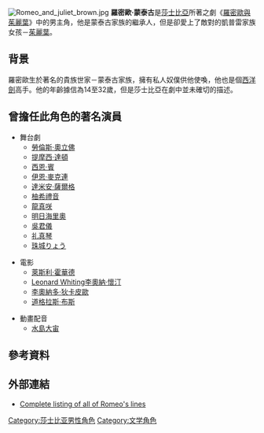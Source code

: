 [[Image:Romeo_and_juliet_brown.jpg|thumb]]
'''羅密歐·蒙泰古'''是[[莎士比亞|莎士比亞]]所著之劇《[[羅密歐與茱麗葉|羅密歐與茱麗葉]]》中的男主角，他是蒙泰古家族的繼承人，但是卻愛上了敵對的凱普雷家族女孩－[[朱麗葉·凱普萊特|茱麗葉]]。

== 背景 ==
羅密歐生於著名的貴族世家－蒙泰古家族，擁有私人奴僕供他使喚，他也是個[[西洋劍|西洋劍]]高手。他的年齡據信為14至32歲，但是莎士比亞在劇中並未確切的描述。

== 曾擔任此角色的著名演員==
* 舞台劇
**[[勞倫斯·奧立佛|勞倫斯·奧立佛]]
**[[提摩西·達頓|提摩西·達頓]]
**[[西恩·賓|西恩·賓]]
**[[伊恩·麥克連|伊恩·麥克連]]
**[[達米安·薩爾格|達米安·薩爾格]]
**[[柚希禮音|柚希禮音]]
**[[龍真咲|龍真咲]]
**[[明日海里奧|明日海里奧]]
**[[吳君儀|吳君儀]]
**[[礼真琴|礼真琴]]
**[[珠城りょう|珠城りょう]]

* 電影
**[[萊斯利·霍華德|萊斯利·霍華德]] 
**[[Leonard_Whiting李奧納‧懷汀|Leonard Whiting李奧納‧懷汀]]
**[[李奧納多·狄卡皮歐|李奧納多·狄卡皮歐]]
**[[道格拉斯·布斯|道格拉斯·布斯]]

* 動畫配音
** [[水島大宙|水島大宙]]

== 參考資料 ==
{{reflist}}

== 外部連結 ==
* [http://www.opensourceshakespeare.com/views/plays/characters/charlines.php?CharID=romeo&WorkID=romeojuliet&cues=0&longlines=1 Complete listing of all of Romeo's lines] {{Wayback|url=http://www.opensourceshakespeare.com/views/plays/characters/charlines.php?CharID=romeo&WorkID=romeojuliet&cues=0&longlines=1 |date=20110721194452 }}


[[Category:莎士比亚男性角色|Category:莎士比亚男性角色]]
[[Category:文学角色|Category:文学角色]]